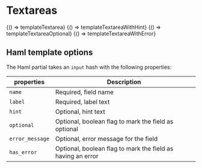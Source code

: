 
<Meta title="Forms/Textarea" />

# Textareas


<Preview>
  <Story
    name="Basic"
    parameters={{ docs: { source: { code: templateTextareaCode } } }}
  >
    {() => templateTextarea}
  </Story>
</Preview>


<Preview>
  <Story
    name="With hint"
    parameters={{ docs: { source: { code: templateTextareaWithHintCode } } }}
  >
    {() => templateTextareaWithHint}
  </Story>
</Preview>


<Preview>
  <Story
    name="Optional field"
    parameters={{ docs: { source: { code: templateTextareaOptionalCode } } }}
  >
    {() => templateTextareaOptional}
  </Story>
</Preview>


<Preview>
  <Story
    name="With error"
    parameters={{ docs: { source: { code: templateTextareaWithErrorCode } } }}
  >
    {() => templateTextareaWithError}
  </Story>
</Preview>

## Haml template options

The Haml partial takes an `input` hash with the following properties:

| properties      | Description                                                 |
| --------------- | ----------------------------------------------------------- |
| `name`          | Required, field name                                        |
| `label`         | Required, label text                                        |
| `hint`          | Optional, hint text                                         |
| `optional`      | Optional, boolean flag to mark the field as optional        |
| `error_message` | Optional, error message for the field                       |
| `has_error`     | Optional, boolean flag to mark the field as having an error |
